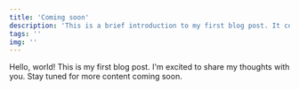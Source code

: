 ```yaml
---
title: 'Coming soon'
description: 'This is a brief introduction to my first blog post. It covers the basics of how to create a blog using MDX.'
tags: ''
img: ''
---
```


Hello, world! This is my first blog post. I'm excited to share my thoughts with you. Stay tuned for more content coming soon.
